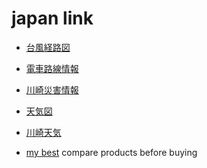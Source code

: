# japan link

- [台風経路図](https://www.jma.go.jp/bosai/map.html#6/39.551/153.347/&elem=root&typhoon=all&contents=typhoon)

- [電車路線情報](https://transit.yahoo.co.jp/diainfo/area/4)

- [川崎災害情報](https://sc.city.kawasaki.jp/saigai/index.htm)

- [天気図](https://weather.yahoo.co.jp/weather/zoomradar/)

- [川崎天気](https://tenki.jp/lite/forecast/3/17/4610/14131/)

- [my best](https://my-best.com/) compare products before buying
